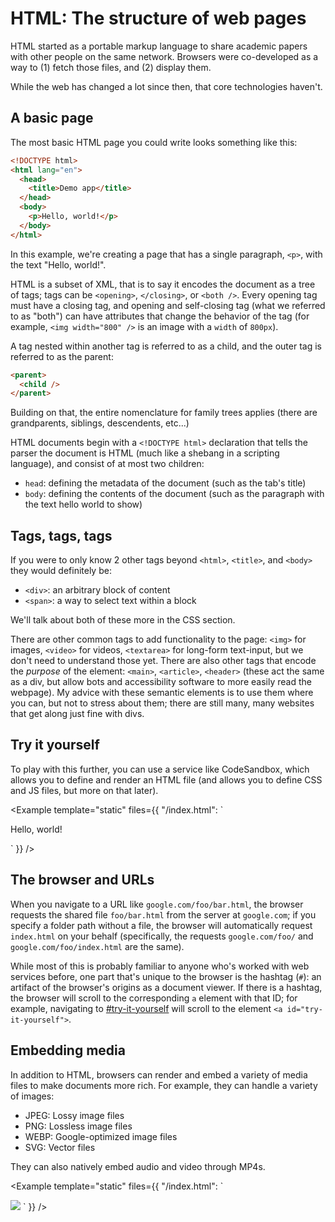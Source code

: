 
# HTML: The structure of web pages

HTML started as a portable markup language to share academic papers with other people on the same network. Browsers were co-developed as a way to (1) fetch those files, and (2) display them. 

While the web has changed a lot since then, that core technologies haven't. 

## A basic page

The most basic HTML page you could write looks something like this:

```html
<!DOCTYPE html>
<html lang="en">
  <head>
    <title>Demo app</title>
  </head>
  <body>
    <p>Hello, world!</p>
  </body>
</html>
```

In this example, we're creating a page that has a single paragraph, `<p>`, with the text "Hello, world!".

HTML is a subset of XML, that is to say it encodes the document as a tree of tags; tags can be `<opening>`, `</closing>`, or `<both />`. Every opening tag must have a closing tag, and opening and self-closing tag (what we referred to as "both") can have attributes that change the behavior of the tag (for example, `<img width="800" />` is an image with a `width` of `800px`). 

A tag nested within another tag is referred to as a child, and the outer tag is referred to as the parent:

```html
<parent>
  <child />
</parent>
```

Building on that, the entire nomenclature for family trees applies (there are grandparents, siblings, descendents, etc...)

HTML documents begin with a `<!DOCTYPE html>` declaration that tells the parser the document is HTML (much like a shebang in a scripting language), and consist of at most two children:

- `head`: defining the metadata of the document (such as the tab's title)
- `body`: defining the contents of the document (such as the paragraph with the text hello world to show)

## Tags, tags, tags

If you were to only know 2 other tags beyond `<html>`, `<title>`, and `<body>` they would definitely be:

- `<div>`: an arbitrary block of content
- `<span>`: a way to select text within a block

We'll talk about both of these more in the CSS section.

There are other common tags to add functionality to the page: `<img>` for images, `<video>` for videos, `<textarea>` for long-form text-input, but we don't need to understand those yet. There are also other tags that encode the *purpose* of the element: `<main>`, `<article>`, `<header>` (these act the same as a div, but allow bots and accessibility software to more easily read the webpage). My advice with these semantic elements is to use them where you can, but not to stress about them; there are still many, many websites that get along just fine with divs. 

## Try it yourself

To play with this further, you can use a service like CodeSandbox, which allows you to define and render an HTML file (and allows you to define CSS and JS files, but more on that later). 

<Example template="static" files={{
  "/index.html": `<!DOCTYPE html>
<html lang="en">
  <head>
    <title>Demo app</title>
  </head>
  <body>
    <p>Hello, world!</p>
  </body>
</html>`
}} />

## The browser and URLs

When you navigate to a URL like `google.com/foo/bar.html`, the browser requests the shared file `foo/bar.html` from the server at `google.com`; if you specify a folder path without a file, the browser will automatically request `index.html` on your behalf (specifically, the requests `google.com/foo/` and `google.com/foo/index.html` are the same).

While most of this is probably familiar to anyone who's worked with web services before, one part that's unique to the browser is the hashtag (`#`): an artifact of the browser's origins as a document viewer. If there is a hashtag, the browser will scroll to the corresponding `a` element with that ID; for example, navigating to [#try-it-yourself](#try-it-yourself) will scroll to the element `<a id="try-it-yourself">`. 

## Embedding media

In addition to HTML, browsers can render and embed a variety of media files to make documents more rich. For example, they can handle a variety of images: 

- JPEG: Lossy image files
- PNG: Lossless image files
- WEBP: Google-optimized image files
- SVG: Vector files

They can also natively embed audio and video through MP4s. 

<Example template="static" files={{
  "/index.html": `<!DOCTYPE html>
<html lang="en">
  <head>
    <title>Demo app</title>
  </head>
  <body>
    <img src="https://placehold.co/80x80.png" />
  </body>
</html>`
}} />